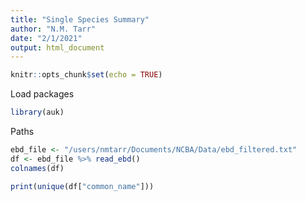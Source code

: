 ```yaml
---
title: "Single Species Summary"
author: "N.M. Tarr"
date: "2/1/2021"
output: html_document
---
```


```r
knitr::opts_chunk$set(echo = TRUE)
```

Load packages
```r
library(auk)
```

Paths
```r
ebd_file <- "/users/nmtarr/Documents/NCBA/Data/ebd_filtered.txt"
df <- ebd_file %>% read_ebd()
colnames(df)
```


```r
print(unique(df["common_name"]))
```

